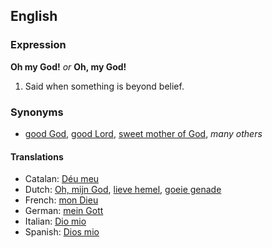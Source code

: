==English==
===Expression===
'''Oh my God!''' ''or'' '''Oh, my God!'''

#Said when something is beyond belief.

===Synonyms===
*[[good God]], [[good Lord]], [[sweet mother of God]], ''many others''

====Translations====
*Catalan: [[Déu meu]]
*Dutch: [[Oh, mijn God]], [[lieve hemel]], [[goeie genade]]<!--what is the correct capitalisation of these translations?-->
*French: [[mon Dieu]]
*German: [[mein Gott]]
*Italian: [[Dio mio]]
*Spanish: [[Dios mio]]